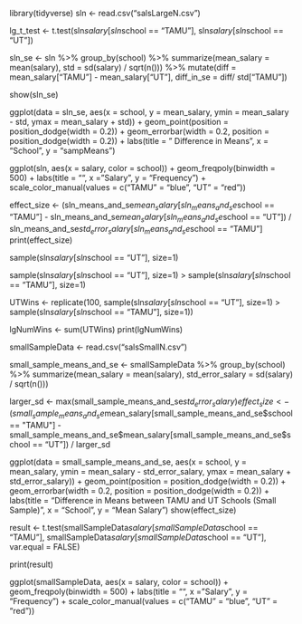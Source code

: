 library(tidyverse)
sln <- read.csv("salsLargeN.csv")

lg_t_test <- t.test(sln$salary[sln$school == "TAMU"],
                     sln$salary[sln$school == "UT"])
                     
sln_se <- sln %>%
  group_by(school) %>%
  summarize(mean_salary = mean(salary), 
            std = sd(salary) / sqrt(n())) %>%
  mutate(diff = mean_salary["TAMU"] - mean_salary["UT"],
         diff_in_se = diff/ std["TAMU"])


show(sln_se)


ggplot(data = sln_se, aes(x = school, y = mean_salary, ymin = mean_salary - std, ymax = mean_salary + std)) +
  geom_point(position = position_dodge(width = 0.2)) +
  geom_errorbar(width = 0.2, position = position_dodge(width = 0.2)) +
  labs(title = "                           Difference in Means",
       x = "School",
       y = "sampMeans")
       
ggplot(sln, aes(x = salary, color = school)) +
  geom_freqpoly(binwidth = 500) +
  labs(title = "",
       x = "Salary",
       y = "Frequency") +
  scale_color_manual(values = c("TAMU" = "blue", "UT" = "red"))

       
effect_size <- (sln_means_and_se$mean_salary[sln_means_and_se$school == "TAMU"] - sln_means_and_se$mean_salary[sln_means_and_se$school == "UT"]) /    
      sln_means_and_se$std_error_salary[sln_means_and_se$school == "TAMU"]
print(effect_size)

sample(sln$salary[sln$school == "UT"], size=1)

sample(sln$salary[sln$school == "UT"], size=1) >
sample(sln$salary[sln$school == "TAMU"], size=1)

UTWins <- replicate(100, sample(sln$salary[sln$school == "UT"], size=1) >
sample(sln$salary[sln$school == "TAMU"], size=1))

lgNumWins <- sum(UTWins)
print(lgNumWins)

smallSampleData <- read.csv("salsSmallN.csv")

small_sample_means_and_se <- smallSampleData %>%
  group_by(school) %>%
  summarize(mean_salary = mean(salary),
            std_error_salary = sd(salary) / sqrt(n()))


larger_sd <- max(small_sample_means_and_se$std_error_salary)
effect_size <- (small_sample_means_and_se$mean_salary[small_sample_means_and_se$school == "TAMU"] - small_sample_means_and_se$mean_salary[small_sample_means_and_se$school == "UT"]) / larger_sd


ggplot(data = small_sample_means_and_se, aes(x = school, y = mean_salary, ymin = mean_salary - std_error_salary, ymax = mean_salary + std_error_salary)) +
  geom_point(position = position_dodge(width = 0.2)) +
  geom_errorbar(width = 0.2, position = position_dodge(width = 0.2)) +
  labs(title = "Difference in Means between TAMU and UT Schools (Small Sample)",
       x = "School",
       y = "Mean Salary")
show(effect_size)



result <- t.test(smallSampleData$salary[smallSampleData$school == "TAMU"], smallSampleData$salary[smallSampleData$school == "UT"], var.equal = FALSE)


print(result)

ggplot(smallSampleData, aes(x = salary, color = school)) +
  geom_freqpoly(binwidth = 500) +
  labs(title = "",
       x = "Salary",
       y = "Frequency") +
  scale_color_manual(values = c("TAMU" = "blue", "UT" = "red"))